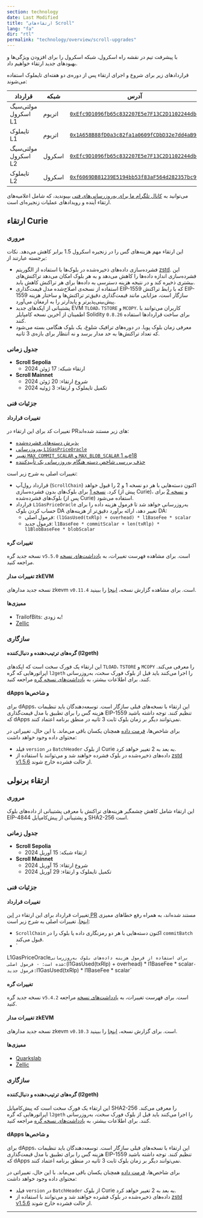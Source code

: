 ```yaml
---
section: technology
date: Last Modified
title: "ارتقاء‌های Scroll"
lang: "fa"
dir: "rtl"
permalink: "technology/overview/scroll-upgrades"
---
```


با پیشرفت تیم در نقشه راه اسکرول، شبکه اسکرول را برای افزودن ویژگی‌ها و بهبود‌های جدید ارتقاء خواهیم داد.

قراردادهای زیر برای شروع و اجرای ارتقاء پس از دوره‌ی دو هفته‌ای تایملوک استفاده می‌شوند:

| قرارداد         | شبکه                                                      | آدرس | 
| ------------------------ | ------- | - | 
| مولتی‌سیگ اسکرول L1 | اتریوم | [`0xEfc9D1096fb65c832207E5e7F13C2D1102244dbe`](https://etherscan.io/address/0xEfc9D1096fb65c832207E5e7F13C2D1102244dbe)| 
| تایملوک L1 |  اتریوم | [`0x1A658B88fD0a3c82fa1a0609fCDbD32e7dd4aB9C`](https://etherscan.io/address/0x1A658B88fD0a3c82fa1a0609fCDbD32e7dd4aB9C)| 
| مولتی‌سیگ اسکرول L2 | اسکرول | [`0xEfc9D1096fb65c832207E5e7F13C2D1102244dbe`](https://scrollscan.com/address/0xEfc9D1096fb65c832207E5e7F13C2D1102244dbe)|
| تایملوک L2 | اسکرول | [`0xf6069DB81239E5194bb53f83aF564d282357bc99`](https://scrollscan.com/address/0xf6069DB81239E5194bb53f83aF564d282357bc99)|

می‌توانید به [کانال تلگرام ما برای به‌روزرسانی‌های فنی](https://t.me/scroll_tech_updates) بپیوندید، که شامل اعلامیه‌های ارتقاء آینده و رویدادهای عملیات زنجیره‌ای است.

## ارتقاء Curie

### مروری

این ارتقاء مهم هزینه‌های گس را در زنجیره اسکرول 1.5 برابر کاهش می‌دهد. نکات برجسته عبارتند از:

- فشرده‌سازی داده‌های ذخیره‌شده در بلوک‌ها با استفاده از الگوریتم [zstd](https://github.com/scroll-tech/da-codec/tree/main/libzstd). این فشرده‌سازی اندازه داده‌ها را کاهش می‌دهد و به هر بلوک امکان می‌دهد تراکنش‌های بیشتری ذخیره کند و در نتیجه هزینه دسترسی به داده‌ها برای هر تراکنش کاهش یابد.
- استفاده از نسخه‌ی اصلاح‌شده مدل قیمت‌گذاری EIP-1559 که با رابط تراکنش EIP-1559 سازگار است، مزایایی مانند قیمت‌گذاری دقیق‌تر تراکنش‌ها و ساختار هزینه پیش‌بینی‌پذیرتر و پایدارتر را به ارمغان می‌آورد.
- پشتیبانی از اپکدهای جدید EVM `TLOAD`، `TSTORE` و `MCOPY`. کاربران می‌توانند با اطمینان از آخرین نسخه کامپایلر Solidity `0.8.26` برای ساخت قراردادها استفاده کنند.
- معرفی زمان بلوک پویا. در دوره‌های ترافیک شلوغ، یک بلوک هنگامی بسته می‌شود که تعداد تراکنش‌ها به حد مدار برسد و نه انتظار برای بازه‌ی 3 ثانیه.

### جدول زمانی

- **Scroll Sepolia**
	- ارتقاء شبکه: 17 ژوئن 2024
- **Scroll Mainnet**
	- شروع ارتقاء: 20 ژوئن 2024
	- تکمیل تایملوک و ارتقاء: 3 ژوئیه 2024

### جزئیات فنی

#### تغییرات قرارداد

تغییرات کد برای این ارتقاء در PRهای زیر مستند شده‌اند:

- [پذیرش دسته‌های فشرده‌شده](https://github.com/scroll-tech/scroll/pull/1317)
- [به‌روزرسانی `L1GasPriceOracle`](https://github.com/scroll-tech/scroll/pull/1343)
- [تغییر `MAX_COMMIT_SCALAR` و `MAX_BLOB_SCALAR` به 1e18](https://github.com/scroll-tech/scroll/pull/1354)
- [حذف بررسی شاخص دسته هنگام به‌روزرسانی یک تأییدکننده](https://github.com/scroll-tech/scroll/pull/1372)

تغییرات اصلی به شرح زیر است:

- قرارداد رول‌آپ (`ScrollChain`) اکنون دسته‌هایی با هر دو نسخه 1 و 2 را قبول خواهد کرد. [نسخه 1](https://github.com/scroll-tech/da-codec/tree/main/encoding/codecv1) برای بلوک‌های بدون فشرده‌سازی (پیش از Curie)، و [نسخه 2](https://github.com/scroll-tech/da-codec/tree/main/encoding/codecv2) برای بلوک‌های فشرده‌شده (پس از Curie) استفاده می‌شود.
- قرارداد `L1GasPriceOracle` به‌روزرسانی خواهد شد تا فرمول هزینه داده را برای حساب کردن بلوک DA تغییر دهد، ارائه برآورد دقیق‌تر از هزینه‌های DA:
    - فرمول اصلی: `(l1GasUsed(txRlp) + overhead) * l1BaseFee * scalar`
    - فرمول جدید: `l1BaseFee * commitScalar + len(txRlp) * l1BlobBaseFee * blobScalar`

#### تغییرات گره

نسخه جدید گره `v5.5.0` است. برای مشاهده فهرست تغییرات، به [یادداشت‌های نسخه](https://github.com/scroll-tech/go-ethereum/releases/tag/scroll-v5.5.0) مراجعه کنید.

#### تغییرات مدار zkEVM

نسخه جدید مدارهای zkevm `v0.11.4` است. برای مشاهده گزارش نسخه، [اینجا](https://github.com/scroll-tech/zkevm-circuits/releases/tag/v0.11.4) را ببینید.

#### ممیزی‌ها

- TrailofBits: به زودی!
- [Zellic](https://github.com/Zellic/publications/blob/master/Scroll%20zkEVM%20-%20Zellic%20Audit%20Report.pdf)

### سازگاری

#### گره‌های ترتیب‌دهنده و دنبال‌کننده (l2geth)

این ارتقاء یک فورک سخت است که اپکدهای `TLOAD`، `TSTORE` و `MCOPY` را معرفی می‌کند. اپراتورهایی که گره `l2geth` را اجرا می‌کنند باید قبل از بلوک فورک سخت، به‌روزرسانی کنند. برای اطلاعات بیشتر، به [یادداشت‌های نسخه گره](https://github.com/scroll-tech/go-ethereum/releases/tag/scroll-v5.4.2) مراجعه کنید.

#### dApps و شاخص‌ها

برای dApps، این ارتقاء با نسخه‌های قبلی سازگار است. توسعه‌دهندگان باید تنظیمات هزینه گس را برای تطبیق با مدل قیمت‌گذاری EIP-1559 تنظیم کنند. توجه داشته باشید که dApps نمی‌توانند دیگر بر زمان بلوک ثابت 3 ثانیه در منطق برنامه اعتماد کنند.

برای شاخص‌ها، [فرمت داده](https://docs.scroll.io/en/technology/chain/rollup/#codec) همچنان یکسان باقی می‌ماند. با این حال، تغییراتی در محتوای داده وجود خواهد داشت:

- فیلد `version` در `BatchHeader` از بلوک Curie به بعد به 2 تغییر خواهد کرد.
- داده‌های ذخیره‌شده در بلوک فشرده خواهند شد و می‌توانند با استفاده از [zstd v1.5.6](https://github.com/facebook/zstd/releases/tag/v1.5.6) از حالت فشرده خارج شوند.

## ارتقاء برنولی

### مروری

این ارتقاء شامل کاهش چشمگیر هزینه‌های تراکنش با معرفی پشتیبانی از داده‌های بلوک EIP-4844 و پشتیبانی از پیش‌کامپایل SHA2-256 است.

### جدول زمانی

- **Scroll Sepolia**
	- ارتقاء شبکه: 15 آوریل 2024
- **Scroll Mainnet**
	- شروع ارتقاء: 15 آوریل 2024
	- تکمیل تایملوک و ارتقاء: 29 آوریل 2024

### جزئیات فنی

#### تغییرات قرارداد

تغییرات قرارداد برای این ارتقاء در [این PR](https://github.com/scroll-tech/scroll/pull/1179) مستند شده‌اند، به همراه رفع خطاهای ممیزی [اینجا](https://github.com/scroll-tech/scroll/pulls?q=is%3Apr+created%3A2024-04-10..2024-04-11+fix+in%3Atitle+label%3Abug). تغییرات اصلی به شرح زیر است:

- `ScrollChain` اکنون دسته‌هایی با هر دو رمزنگاری داده یا بلوک را در `commitBatch` قبول می‌کند.
- `

L1GasPriceOracle` برای استفاده از فرمول هزینه داده‌های بلوک به‌روزرسانی شده است:
    - فرمول اصلی: `(l1GasUsed(txRlp) + overhead) * l1BaseFee * scalar`
    - فرمول جدید: `l1GasUsed(txRlp) * l1BaseFee * scalar`

#### تغییرات گره

نسخه جدید گره `v5.4.2` است. برای فهرست تغییرات، به [یادداشت‌های نسخه](https://github.com/scroll-tech/go-ethereum/releases/tag/scroll-v5.4.2) مراجعه کنید.

#### تغییرات مدار zkEVM

نسخه جدید مدارهای zkevm `v0.10.3` است. برای گزارش نسخه، [اینجا](https://github.com/scroll-tech/zkevm-circuits/releases/tag/v0.10.3) را ببینید.

#### ممیزی‌ها

- [Quarkslab](https://github.com/Quarkslab/publications/blob/master/Scroll%20zkEVM%20-%20Quarkslab%20Audit%20Report.pdf)
- [Zellic](https://github.com/Zellic/publications/blob/master/Scroll%20zkEVM%20-%20Zellic%20Audit%20Report.pdf)

### سازگاری

#### گره‌های ترتیب‌دهنده و دنبال‌کننده (l2geth)

این ارتقاء یک فورک سخت است که پیش‌کامپایل SHA2-256 را معرفی می‌کند. اپراتورهایی که گره `l2geth` را اجرا می‌کنند باید قبل از بلوک فورک سخت، به‌روزرسانی کنند. برای اطلاعات بیشتر، به [یادداشت‌های نسخه گره](https://github.com/scroll-tech/go-ethereum/releases/tag/scroll-v5.4.2) مراجعه کنید.

#### dApps و شاخص‌ها

برای dApps، این ارتقاء با نسخه‌های قبلی سازگار است. توسعه‌دهندگان باید تنظیمات هزینه گس را برای تطبیق با مدل قیمت‌گذاری EIP-1559 تنظیم کنند. توجه داشته باشید که dApps نمی‌توانند دیگر بر زمان بلوک ثابت 3 ثانیه در منطق برنامه اعتماد کنند.

برای شاخص‌ها، [فرمت داده](https://docs.scroll.io/en/technology/chain/rollup/#codec) همچنان یکسان باقی می‌ماند. با این حال، تغییراتی در محتوای داده وجود خواهد داشت:

- فیلد `version` در `BatchHeader` از بلوک Curie به بعد به 2 تغییر خواهد کرد.
- داده‌های ذخیره‌شده در بلوک فشرده خواهند شد و می‌توانند با استفاده از [zstd v1.5.6](https://github.com/facebook/zstd/releases/tag/v1.5.6) از حالت فشرده خارج شوند.

---

